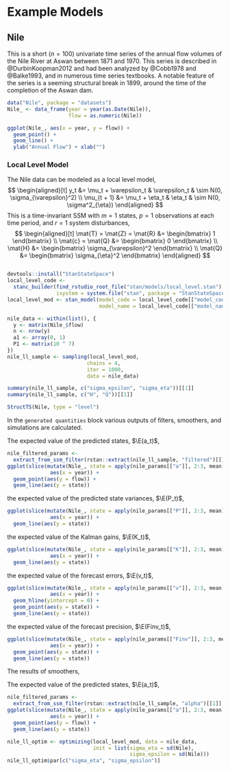 # Example Models



## Nile

This is a short ($n = 100$) univariate time series of the annual flow volumes of
the Nile River at Aswan between 1871 and 1970. 
This series is described in @DurbinKoopman2012 and had been analyzed by @Cobb1978 and @Balke1993, and in numerous time series textbooks.
A notable feature of the series is a seeming structural break in 1899, around the time of the completion of the Aswan dam.
<!-- It is included with R as the dataset `Nile`. -->


```r
data("Nile", package = "datasets")
Nile_ <- data_frame(year = year(as.Date(Nile)),
                    flow = as.numeric(Nile))
```

```r
ggplot(Nile_, aes(x = year, y = flow)) +
  geom_point() +
  geom_line() +
  ylab("Annual Flow") + xlab("")
```

### Local Level Model

The Nile data can be modeled as a local level model,
$$
\begin{aligned}[t]
y_t &= \mu_t + \varepsilon_t & \varepsilon_t & \sim N(0, \sigma_{\varepsilon}^2) \\
\mu_{t + 1} &= \mu_t + \eta_t &
\eta_t & \sim N(0, \sigma^2_{\eta})
\end{aligned}
$$
This is a time-invariant SSM with $m = 1$ states, $p = 1$
observations at each time period, and $r = 1$ system disturbances,
$$
\begin{aligned}[t]
\mat{T} = \mat{Z} = \mat{R} &= \begin{bmatrix} 1 \end{bmatrix} \\
\mat{c} = \mat{Q} &= \begin{bmatrix} 0 \end{bmatrix} \\
\mat{H} &= \begin{bmatrix} \sigma_{\varepsilon}^2 \end{bmatrix} \\
\mat{Q} &= \begin{bmatrix} \sigma_{\eta}^2 \end{bmatrix}
\end{aligned}
$$

```r
```

```r
devtools::install("StanStateSpace")
local_level_code <-
  stanc_builder(find_rstudio_root_file("stan/models/local_level.stan"),
                isystem = system.file("stan", package = "StanStateSpace"))
local_level_mod <- stan_model(model_code = local_level_code[["model_code"]],
                              model_name = local_level_code[["model_name"]])
```

```r
nile_data <- within(list(), {
  y <- matrix(Nile_$flow)
  n <- nrow(y)
  a1 <- array(0, 1)
  P1 <- matrix(10 ^ 7)
})
nile_ll_sample <- sampling(local_level_mod,
                          chains = 4,
                          iter = 1000,
                          data = nile_data)
```

```r
summary(nile_ll_sample, c("sigma_epsilon", "sigma_eta"))[[1]]
summary(nile_ll_sample, c("H", "Q"))[[1]]
```

```r
StructTS(Nile, type = "level")
```

In the `generated quantities` block various outputs of filters, smoothers, and simulations are calculated.

The expected value of the predicted states, $\E(a_t)$,
```r
nile_filtered_params <-
  extract_from_ssm_filter(rstan::extract(nile_ll_sample, "filtered")[[1]], 1, 1)
ggplot(slice(mutate(Nile_, state = apply(nile_params[["a"]], 2:3, mean)), 2:n()),
              aes(x = year)) +
  geom_point(aes(y = flow)) + 
  geom_line(aes(y = state))
```
the expected value of the predicted state variances, $\E(P_t)$,
```r
ggplot(slice(mutate(Nile_, state = apply(nile_params[["P"]], 2:3, mean)), 2:n()),
              aes(x = year)) +
  geom_line(aes(y = state))
```
the expected value of the Kalman gains, $\E(K_t)$,
```r
ggplot(slice(mutate(Nile_, state = apply(nile_params[["K"]], 2:3, mean)), 2:n()),
              aes(x = year)) +
  geom_line(aes(y = state))
```
the expected value of the forecast errors, $\E(v_t)$,
```r
ggplot(slice(mutate(Nile_, state = apply(nile_params[["v"]], 2:3, mean)), 2:n()),
              aes(x = year)) +
  geom_hline(yintercept = 0) +
  geom_point(aes(y = state)) +
  geom_line(aes(y = state))
```
the expected value of the forecast precision, $\E(Finv_t)$,
```r
ggplot(slice(mutate(Nile_, state = apply(nile_params[["Finv"]], 2:3, mean)), 2:n()),
              aes(x = year)) +
  geom_point(aes(y = state)) +
  geom_line(aes(y = state))
```


The results of smoothers,

The expected value of the predicted states, $\E(a_t)$,
```r
nile_filtered_params <-
  extract_from_ssm_filter(rstan::extract(nile_ll_sample, "alpha")[[1]], 1, 1)
ggplot(slice(mutate(Nile_, state = apply(nile_params[["a"]], 2:3, mean)), 2:n()),
              aes(x = year)) +
  geom_point(aes(y = flow)) + 
  geom_line(aes(y = state))
```



```r
nile_ll_optim <- optimizing(local_level_mod, data = nile_data,
                            init = list(sigma_eta = sd(Nile),
                                        sigma_epsilon = sd(Nile)))
nile_ll_optim$par[c("sigma_eta", "sigma_epsilon")]
```


